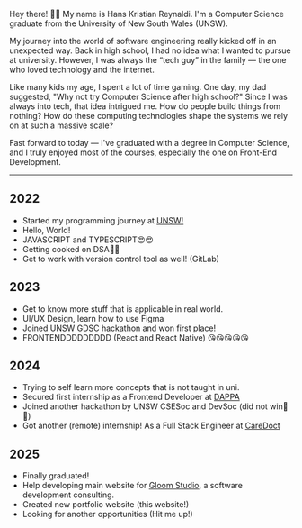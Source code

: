 Hey there! 👋🏻
My name is Hans Kristian Reynaldi. I'm a Computer Science graduate from the University of New South Wales (UNSW).

My journey into the world of software engineering really kicked off in an unexpected way. Back in high school, I had no idea what I wanted to pursue at university. However, I was always the “tech guy” in the family — the one who loved technology and the internet.

Like many kids my age, I spent a lot of time gaming. One day, my dad suggested, "Why not try Computer Science after high school?" Since I was always into tech, that idea intrigued me. How do people build things from nothing?
How do these computing technologies shape the systems we rely on at such a massive scale?

Fast forward to today — I've graduated with a degree in Computer Science, and I truly enjoyed most of the courses, especially the one on Front-End Development.

---

## 2022

- Started my programming journey at [UNSW!](https://www.unsw.edu.au/)
- Hello, World!
- JAVASCRIPT and TYPESCRIPT😍😍
- Getting cooked on DSA🤯🤯
- Get to work with version control tool as well! (GitLab)

## 2023

- Get to know more stuff that is applicable in real world.
- UI/UX Design, learn how to use Figma
- Joined UNSW GDSC hackathon and won first place!
- FRONTENDDDDDDDDD (React and React Native) 😘😘😘😘😘

## 2024

- Trying to self learn more concepts that is not taught in uni.
- Secured first internship as a Frontend Developer at [DAPPA](https://dappa.fashion/)
- Joined another hackathon by UNSW CSESoc and DevSoc (did not win🥲🥲)
- Got another (remote) internship! As a Full Stack Engineer at [CareDoct](https://caredoct.com/)

## 2025

- Finally graduated!
- Help developing main website for [Gloom Studio](), a software development consulting.
- Created new portfolio website (this website!)
- Looking for another opportunities (Hit me up!)
